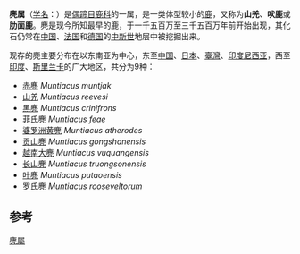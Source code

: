 {{Automatic_Taxobox
| name = 麂属
| fossil_range = {{Fossil range|5.332|0.0}}[[中新世|中新世]]至今
| image = muntjac deer.JPG
| image_width = 250px
| image_caption = 
| taxon = Muntiacus
| authority = [[Constantine_Samuel_Rafinesque|Rafinesque]], 1815
| subdivision_ranks = [[种|种]]
| subdivision =
* 参见内文| range_map = Muntiacus-map.png
| range_map_caption = 分佈圖
}}

'''麂属'''（[[学名|学名]]：{{lang|la|''Muntiacus''}}）是[[偶蹄目|偶蹄目]][[鹿科|鹿科]]的一属，是一类体型较小的[[鹿|鹿]]，又称为'''山羌'''、'''吠鹿'''或'''肋面鹿'''。麂是现今所知最早的鹿，于一千五百万至三千五百万年前开始出现，其化石仍常在[[中国|中国]]、[[法国|法国]]和[[德国|德国]]的[[中新世|中新世]]地层中被挖掘出来。

现存的麂主要分布在以东南亚为中心，东至[[中国|中国]]、[[日本|日本]]、[[臺灣|臺灣]]、[[印度尼西亚|印度尼西亚]]，西至[[印度|印度]]、[[斯里兰卡|斯里兰卡]]的广大地区，共分为9种：
* [[赤麂|赤麂]] ''Muntiacus muntjak''
* [[山羌|山羌]] ''Muntiacus reevesi''
* [[黑麂|黑麂]] ''Muntiacus crinifrons''
* [[菲氏麂|菲氏麂]] ''Muntiacus feae''
* [[婆罗洲黄麂|婆罗洲黄麂]] ''Muntiacus atherodes''
* [[贡山麂|贡山麂]] ''Muntiacus gongshanensis''
* [[越南大麂|越南大麂]] ''Muntiacus vuquangensis''
* [[长山麂|长山麂]] ''Muntiacus truongsonensis''
* [[叶麂|叶麂]] ''Muntiacus putaoensis''
* [[罗氏麂|罗氏麂]] ''Muntiacus rooseveltorum''

== 参考 ==

{{Artiodactyla|R.1}}
{{Taxonbar|from=Q234121}}

[[Category:麂屬|]]